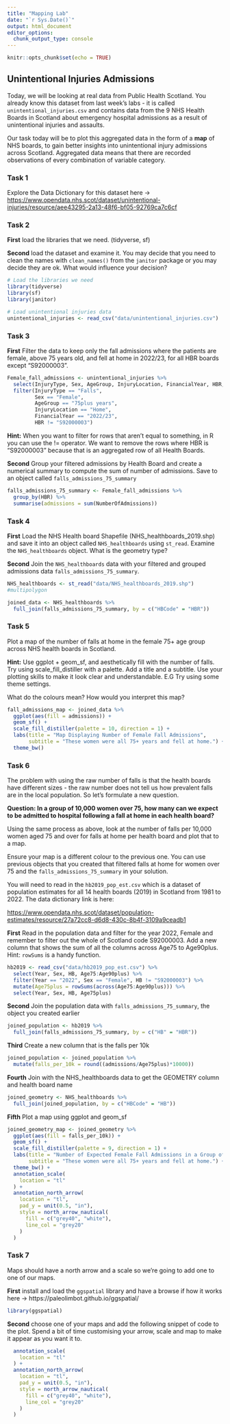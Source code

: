 ```yaml
---
title: "Mapping Lab"
date: "`r Sys.Date()`"
output: html_document
editor_options: 
  chunk_output_type: console
---
```


```r
knitr::opts_chunk$set(echo = TRUE)
```

## Unintentional Injuries Admissions

Today, we will be looking at real data from Public Health Scotland. You already know this dataset from last week's labs - it is called `unintentional_injuries.csv` and contains data from the 9 NHS Health Boards in Scotland about emergency hospital admissions as a result of unintentional injuries and assaults.

Our task today will be to plot this aggregated data in the form of a **map** of NHS boards, to gain better insights into unintentional injury admissions across Scotland. Aggregated data means that there are recorded observations of every combination of variable category.

### Task 1

Explore the Data Dictionary for this dataset here -\> <https://www.opendata.nhs.scot/dataset/unintentional-injuries/resource/aee43295-2a13-48f6-bf05-92769ca7c6cf>

### Task 2

**First** load the libraries that we need. (tidyverse, sf)

**Second** load the dataset and examine it. You may decide that you need to clean the names with `clean_names()` from the `janitor` package or you may decide they are ok. What would influence your decision?

```r
# Load the libraries we need
library(tidyverse)
library(sf)
library(janitor)
```

```r
# Load unintentional injuries data
unintentional_injuries <- read_csv("data/unintentional_injuries.csv")
```

### Task 3

**First** Filter the data to keep only the fall admissions where the patients are female, above 75 years old, and fell at home in 2022/23, for all HBR boards except "S92000003".
```r
Female_fall_admissions <- unintentional_injuries %>% 
  select(InjuryType, Sex, AgeGroup, InjuryLocation, FinancialYear, HBR, NumberOfAdmissions) %>% 
  filter(InjuryType == "Falls",
         Sex == "Female",
         AgeGroup == "75plus years",
         InjuryLocation == "Home",
         FinancialYear == "2022/23",
         HBR != "S92000003")
```


**Hint:** When you want to filter for rows that aren't equal to something, in R you can use the != operator. We want to remove the rows where HBR is "S92000003" because that is an aggregated row of all Health Boards.

**Second** Group your filtered admissions by Health Board and create a numerical summary to compute the sum of number of admissions. Save to an object called `falls_admissions_75_summary`

```r
falls_admissions_75_summary <- Female_fall_admissions %>% 
  group_by(HBR) %>% 
  summarise(admissions = sum(NumberOfAdmissions))
```

### Task 4

**First** Load the NHS Health board Shapefile (NHS_healthboards_2019.shp) and save it into an object called `NHS_healthboards` using `st_read`. Examine the `NHS_healthboards` object. What is the geometry type?

**Second** Join the `NHS_healthboards` data with your filtered and grouped admissions data `falls_admissions_75_summary`.

```r
NHS_healthboards <- st_read("data/NHS_healthboards_2019.shp")
#multipolygon

joined_data <- NHS_healthboards %>% 
  full_join(falls_admissions_75_summary, by = c("HBCode" = "HBR"))
```

### Task 5

Plot a map of the number of falls at home in the female 75+ age group across NHS health boards in Scotland.

**Hint:** Use ggplot + geom_sf, and aesthetically fill with the number of falls. Try using scale_fill_distiller with a palette. Add a title and a subtitle. Use your plotting skills to make it look clear and understandable. E.G Try using some theme settings.

What do the colours mean? How would you interpret this map?

```r
fall_admissions_map <- joined_data %>% 
  ggplot(aes(fill = admissions)) +
  geom_sf() +
  scale_fill_distiller(palette = 10, direction = 1) + 
  labs(title = "Map Displaying Number of Female Fall Admissions",
       subtitle = "These women were all 75+ years and fell at home.") +
  theme_bw()
```

### Task 6

The problem with using the raw number of falls is that the health boards have different sizes - the raw number does not tell us how prevalent falls are in the local population. So let's formulate a new question.

**Question: In a group of 10,000 women over 75, how many can we expect to be admitted to hospital following a fall at home in each health board?**

Using the same process as above, look at the number of falls per 10,000 women aged 75 and over for falls at home per health board and plot that to a map. 

Ensure your map is a different colour to the previous one. You can use previous objects that you created that filtered falls at home for women over 75 and the `falls_admissions_75_summary` in your solution.

You will need to read in the `hb2019_pop_est.csv` which is a dataset of population estimates for all 14 health boards (2019) in Scotland from 1981 to 2022. The data dictionary link is here:

<https://www.opendata.nhs.scot/dataset/population-estimates/resource/27a72cc8-d6d8-430c-8b4f-3109a9ceadb1>

**First** Read in the population data and filter for the year 2022, Female and remember to filter out the whole of Scotland code S92000003. Add a new column that shows the sum of all the columns across Age75 to Age90plus. Hint: `rowSums` is a handy function.

```r
hb2019 <- read_csv("data/hb2019_pop_est.csv") %>% 
  select(Year, Sex, HB, Age75:Age90plus) %>% 
  filter(Year == "2022", Sex == "Female", HB != "S92000003") %>% 
  mutate(Age75plus = rowSums(across(Age75:Age90plus))) %>% 
  select(Year, Sex, HB, Age75plus)
```

**Second** Join the population data with `falls_admissions_75_summary`, the object you created earlier
```r
joined_population <- hb2019 %>% 
  full_join(falls_admissions_75_summary, by = c("HB" = "HBR"))
```

**Third** Create a new column that is the falls per 10k
```r
joined_population <- joined_population %>% 
  mutate(falls_per_10k = round((admissions/Age75plus)*10000))
```

**Fourth** Join with the NHS_healthboards data to get the GEOMETRY column and health board name
```r
joined_geometry <- NHS_healthboards %>% 
  full_join(joined_population, by = c("HBCode" = "HB"))
```

**Fifth** Plot a map using ggplot and geom_sf

```r
joined_geometry_map <- joined_geometry %>% 
  ggplot(aes(fill = falls_per_10k)) +
  geom_sf() +
  scale_fill_distiller(palette = 9, direction = 1) + 
  labs(title = "Number of Expected Female Fall Admissions in a Group of 10k Women in Each Healthboard",
       subtitle = "These women were all 75+ years and fell at home.") +
  theme_bw() +
  annotation_scale(    
    location = "tl"
  ) +
  annotation_north_arrow(
    location = "tl",    
    pad_y = unit(0.5, "in"),    
    style = north_arrow_nautical(
      fill = c("grey40", "white"),      
      line_col = "grey20"
    ) 
  )
```

### Task 7

Maps should have a north arrow and a scale so we're going to add one to one of our maps. 

**First** install and load the `ggspatial` library and have a browse if how it works here -> https://paleolimbot.github.io/ggspatial/
```r
library(ggspatial)
```

**Second** choose one of your maps and add the following snippet of code to the plot. Spend a bit of time customising your arrow, scale and map to make it appear as you want it to. 

```r
  annotation_scale(    
    location = "tl"
  ) +
  annotation_north_arrow(
    location = "tl",    
    pad_y = unit(0.5, "in"),    
    style = north_arrow_nautical(
      fill = c("grey40", "white"),      
      line_col = "grey20"
    ) 
  )
```
